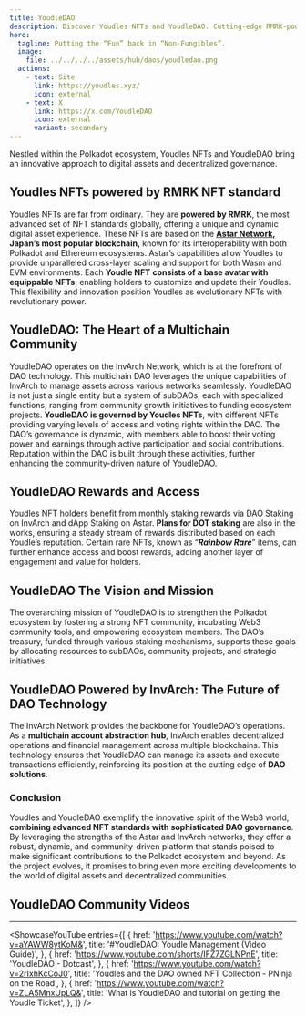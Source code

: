 ```yaml
---
title: YoudleDAO
description: Discover Youdles NFTs and YoudleDAO. Cutting-edge RMRK-powered NFTs on Astar, managing a multichain DAO on InvArch.
hero:
  tagline: Putting the “Fun” back in “Non-Fungibles”.
  image: 
    file: ../../../../assets/hub/daos/youdledao.png
  actions:
    - text: Site
      link: https://youdles.xyz/
      icon: external
    - text: X
      link: https://x.com/YoudleDAO
      icon: external
      variant: secondary
---
```



Nestled within the Polkadot ecosystem, Youdles NFTs and YoudleDAO bring an innovative approach to digital assets and decentralized governance.

## Youdles NFTs powered by RMRK NFT standard
Youdles NFTs are far from ordinary. They are **powered by RMRK**, the most advanced set of NFT standards globally, offering a unique and dynamic digital asset experience. These NFTs are based on the **[Astar Network](https://dablock.com/dapps/astar-network/), Japan’s most popular blockchain,** known for its interoperability with both Polkadot and Ethereum ecosystems. Astar’s capabilities allow Youdles to provide unparalleled cross-layer scaling and support for both Wasm and EVM environments.
Each **Youdle NFT** **consists of a base avatar with equippable NFTs**, enabling holders to customize and update their Youdles. This flexibility and innovation position Youdles as evolutionary NFTs with revolutionary power.

## YoudleDAO: The Heart of a Multichain Community
YoudleDAO operates on the InvArch Network, which is at the forefront of DAO technology. This multichain DAO leverages the unique capabilities of InvArch to manage assets across various networks seamlessly. YoudleDAO is not just a single entity but a system of subDAOs, each with specialized functions, ranging from community growth initiatives to funding ecosystem projects.
**YoudleDAO is governed by Youdles NFTs**, with different NFTs providing varying levels of access and voting rights within the DAO. The DAO’s governance is dynamic, with members able to boost their voting power and earnings through active participation and social contributions. Reputation within the DAO is built through these activities, further enhancing the community-driven nature of YoudleDAO.

## YoudleDAO Rewards and Access
Youdles NFT holders benefit from monthly staking rewards via DAO Staking on InvArch and dApp Staking on Astar. **Plans for DOT staking** are also in the works, ensuring a steady stream of rewards distributed based on each Youdle’s reputation. Certain rare NFTs, known as “***Rainbow Rare***” items, can further enhance access and boost rewards, adding another layer of engagement and value for holders.

## YoudleDAO The Vision and Mission
The overarching mission of YoudleDAO is to strengthen the Polkadot ecosystem by fostering a strong NFT community, incubating Web3 community tools, and empowering ecosystem members. The DAO’s treasury, funded through various staking mechanisms, supports these goals by allocating resources to subDAOs, community projects, and strategic initiatives.

## YoudleDAO Powered by InvArch: The Future of DAO Technology
The InvArch Network provides the backbone for YoudleDAO’s operations. As a **multichain account abstraction hub**, InvArch enables decentralized operations and financial management across multiple blockchains. This technology ensures that YoudleDAO can manage its assets and execute transactions efficiently, reinforcing its position at the cutting edge of **DAO solutions**.

### Conclusion
Youdles and YoudleDAO exemplify the innovative spirit of the Web3 world, **combining advanced NFT standards with sophisticated DAO governance**. By leveraging the strengths of the Astar and InvArch networks, they offer a robust, dynamic, and community-driven platform that stands poised to make significant contributions to the Polkadot ecosystem and beyond. As the project evolves, it promises to bring even more exciting developments to the world of digital assets and decentralized communities.

## YoudleDAO Community Videos
------------
<ShowcaseYouTube
  entries={[
      {
      href: 'https://www.youtube.com/watch?v=aYAWW8ytKoM&',
      title: '#YoudleDAO: Youdle Management (Video Guide)',
          },
              {
      href: 'https://www.youtube.com/shorts/IFZ7ZGLNPnE',
      title: 'YoudleDAO - Dotcast',
          },
                {
      href: 'https://www.youtube.com/watch?v=2rIxhKcCoJ0',
      title: 'Youdles and the DAO owned NFT Collection - PNinja on the Road',
          },
              {
      href: 'https://www.youtube.com/watch?v=ZLA5MnxUpLQ&',
      title: 'What is YoudleDAO and tutorial on getting the Youdle Ticket',
          },
  ]} />